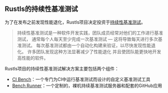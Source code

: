 ## Rustls的持续性基准测试
为了在发布之前发现性能退化，Rustls项目决定投资于[持续性基准测试][continuous benchmarking]。

> 持续性基准测试是一种软件开发实践，团队成员经常对他们的工作进行基准测试，
> 通常每个人每天至少完成一次基准测试 — 这将导致每天进行多次基准测试。
> 每次基准测试都由一个自动化构建来验证，以尽快发现性能退化。
> 许多团队发现这种方法显著减少了性能退化
> 并且使团队能更快地开发高性能的软件。

Rustls项目的持续性基准测试解决方案主要包括两个组件：
- [CI Bench][ci bench]：一个专门为CI中运行基准测试而设计的自定义基准测试工具
- [Bench Runner][rustls bench app]：一个定制的，裸机持续基准测试服务器和配套的GitHub应用

[continuous benchmarking]: /docs/zh/explanation/continuous-benchmarking/
[ci bench]: https://github.com/rustls/rustls/tree/main/ci-bench
[rustls bench app]: https://github.com/rustls/rustls-bench-app
